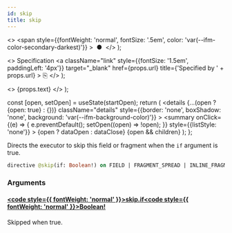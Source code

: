 ```yaml
---
id: skip
title: skip
---
```


  <>
    <span
      style={{fontWeight: 'normal', fontSize: '.5em', color: 'var(--ifm-color-secondary-darkest)'}}
    >
      &nbsp;●&nbsp;
    </span>
  </>
);

  <>
    Specification
    <a
      className="link"
      style={{fontSize: '1.5em', paddingLeft: '4px'}}
      target="_blank"
      href={props.url}
      title={'Specified by ' + props.url}
    >
      ⎘
    </a>
  </>
);

  <>
    <span className={props.class}>{props.text}</span>
  </>
);


  const [open, setOpen] = useState(startOpen);
  return (
    <details
      {...(open ? {open: true} : {})}
      className="details"
      style={{border: 'none', boxShadow: 'none', background: 'var(--ifm-background-color)'}}
    >
      <summary
        onClick={(e) => {
          e.preventDefault();
          setOpen((open) => !open);
        }}
        style={{listStyle: 'none'}}
      >
        {open ? dataOpen : dataClose}
      </summary>
      {open && children}
    </details>
  );
};

Directs the executor to skip this field or fragment when the `if` argument is true.

```graphql
directive @skip(if: Boolean!) on FIELD | FRAGMENT_SPREAD | INLINE_FRAGMENT
```

### Arguments

#### [<code style={{ fontWeight: 'normal' }}>skip.<b>if</b></code>](#)<Bullet />[<code style={{ fontWeight: 'normal' }}><b>Boolean!</b></code>](/docs/apis/graphql/types/scalars/boolean.mdx) <Badge class="badge badge--secondary badge--non_null" text="non-null"/> <Badge class="badge badge--secondary " text="scalar"/>

Skipped when true.
